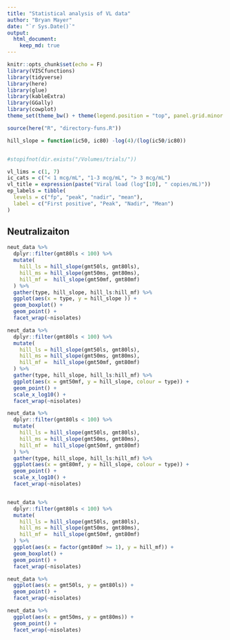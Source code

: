 ```yaml
---
title: "Statistical analysis of VL data"
author: "Bryan Mayer"
date: "`r Sys.Date()`"
output: 
  html_document:
    keep_md: true
---
```


```r
knitr::opts_chunk$set(echo = F)
library(VISCfunctions)
library(tidyverse)
library(here)
library(glue)
library(kableExtra)
library(GGally)
library(cowplot)
theme_set(theme_bw() + theme(legend.position = "top", panel.grid.minor = element_blank()))

source(here("R", "directory-funs.R"))

hill_slope = function(ic50, ic80) -log(4)/(log(ic50/ic80))


#stopifnot(dir.exists("/Volumes/trials/"))

vl_lims = c(1, 7)
ic_cats = c("< 1 mcg/mL", "1-3 mcg/mL", "> 3 mcg/mL")
vl_title = expression(paste("Viral load (log"[10], " copies/mL)"))
ep_labels = tibble(
  levels = c("fp", "peak", "nadir", "mean"),
  label = c("First positive", "Peak", "Nadir", "Mean")
)

```


## Neutralizaiton


```r

neut_data %>%
  dplyr::filter(gmt80ls < 100) %>%
  mutate(
    hill_ls = hill_slope(gmt50ls, gmt80ls),
    hill_ms = hill_slope(gmt50ms, gmt80ms), 
    hill_mf =  hill_slope(gmt50mf, gmt80mf)  
  ) %>%
  gather(type, hill_slope, hill_ls:hill_mf) %>%
  ggplot(aes(x = type, y = hill_slope )) +
  geom_boxplot() +
  geom_point() +
  facet_wrap(~nisolates)

neut_data %>%
  dplyr::filter(gmt80ls < 100) %>%
  mutate(
    hill_ls = hill_slope(gmt50ls, gmt80ls),
    hill_ms = hill_slope(gmt50ms, gmt80ms), 
    hill_mf =  hill_slope(gmt50mf, gmt80mf)  
  ) %>%
  gather(type, hill_slope, hill_ls:hill_mf) %>%
  ggplot(aes(x = gmt50mf, y = hill_slope, colour = type)) +
  geom_point() +
  scale_x_log10() +
  facet_wrap(~nisolates)

neut_data %>%
  dplyr::filter(gmt80ls < 100) %>%
  mutate(
    hill_ls = hill_slope(gmt50ls, gmt80ls),
    hill_ms = hill_slope(gmt50ms, gmt80ms), 
    hill_mf =  hill_slope(gmt50mf, gmt80mf)  
  ) %>%
  gather(type, hill_slope, hill_ls:hill_mf) %>%
  ggplot(aes(x = gmt80mf, y = hill_slope, colour = type)) +
  geom_point() +
  scale_x_log10() +
  facet_wrap(~nisolates)


neut_data %>%
  dplyr::filter(gmt80ls < 100) %>%
  mutate(
    hill_ls = hill_slope(gmt50ls, gmt80ls),
    hill_ms = hill_slope(gmt50ms, gmt80ms), 
    hill_mf =  hill_slope(gmt50mf, gmt80mf)  
  ) %>%
  ggplot(aes(x = factor(gmt80mf >= 1), y = hill_mf)) +
  geom_boxplot() +
  geom_point() +
  facet_wrap(~nisolates) 

```


```r

neut_data %>%
  ggplot(aes(x = gmt50ls, y = gmt80ls)) +
  geom_point() +
  facet_wrap(~nisolates)

neut_data %>%
  ggplot(aes(x = gmt50ms, y = gmt80ms)) +
  geom_point() +
  facet_wrap(~nisolates)

```

